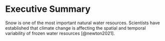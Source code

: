 # Executive Summary {#exec_summary}

Snow is one of the most important natural water resources. Scientists have established that climate change is affecting the spatial and temporal variability of frozen water resources [@newton2021]. 
